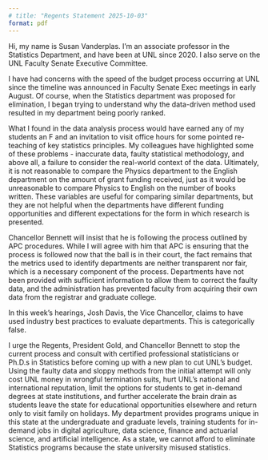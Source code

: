```yaml
---
# title: "Regents Statement 2025-10-03"
format: pdf
---
```


Hi, my name is Susan Vanderplas. I'm an associate professor in the Statistics Department, and have been at UNL since 2020. I also serve on the UNL Faculty Senate Executive Committee. 

I have had concerns with the speed of the budget process occurring at UNL since the timeline was announced in Faculty Senate Exec meetings in early August. 
Of course, when the Statistics department was proposed for elimination, I began trying to understand why the data-driven method used resulted in my department being poorly ranked.

What I found in the data analysis process would have earned any of my students an F and an invitation to visit office hours for some pointed re-teaching of key statistics principles. 
My colleagues have highlighted some of these problems - inaccurate data, faulty statistical methodology, and above all, a failure to consider the real-world context of the data. 
Ultimately, it is not reasonable to compare the Physics department to the English department on the amount of grant funding received, just as it would be unreasonable to compare Physics to English on the number of books written. 
These variables are useful for comparing similar departments, but they are not helpful when the departments have different funding opportunities and different expectations for the form in which research is presented. 

Chancellor Bennett will insist that he is following the process outlined by APC procedures. 
While I will agree with him that APC is ensuring that the process is followed now that the ball is in their court, the fact remains that the metrics used to identify departments are neither transparent nor fair, which is a necessary component of the process. 
Departments have not been provided with sufficient information to allow them to correct the faulty data, and the administration has prevented faculty from acquiring their own data from the registrar and graduate college.  

In this week's hearings, Josh Davis, the Vice Chancellor, claims to have used industry best practices to evaluate departments. 
This is categorically false. 

I urge the Regents, President Gold, and Chancellor Bennett to stop the current process and consult with certified professional statisticians or Ph.D.s in Statistics before coming up with a new plan to cut UNL's budget. 
Using the faulty data and sloppy methods from the initial attempt will only cost UNL money in wrongful termination suits, hurt UNL's national and international reputation, limit the options for students to get in-demand degrees at state institutions, and further accelerate the brain drain as students leave the state for educational opportunities elsewhere and return only to visit family on holidays.
My department provides programs unique in this state at the undergraduate and graduate levels, training students for in-demand jobs in digital agriculture, data science, finance and actuarial science, and artificial intelligence. 
As a state, we cannot afford to eliminate Statistics programs because the state university misused statistics.  
